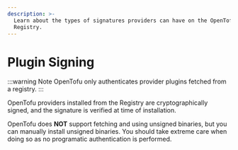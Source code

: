 ```yaml
---
description: >-
  Learn about the types of signatures providers can have on the OpenTofu
  Registry.
---
```


# Plugin Signing

<!-- THIS PAGED IS LINKED TO IN THE CLI -->

:::warning Note
OpenTofu only authenticates provider plugins fetched from a registry.
:::

OpenTofu providers installed from the Registry are cryptographically signed, and the signature
is verified at time of installation.

OpenTofu does **NOT** support fetching and using unsigned binaries, but you can manually install
unsigned binaries. You should take extreme care when doing so as no programatic authentication is performed.
